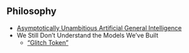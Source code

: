 ## Philosophy

- [Asymptotically Unambitious Artificial General Intelligence](https://arxiv.org/abs/1905.12186)
- We Still Don't Understand the Models We've Built
  - ["Glitch Token"](https://www.alignmentforum.org/posts/aPeJE8bSo6rAFoLqg/solidgoldmagikarp-plus-prompt-generation)